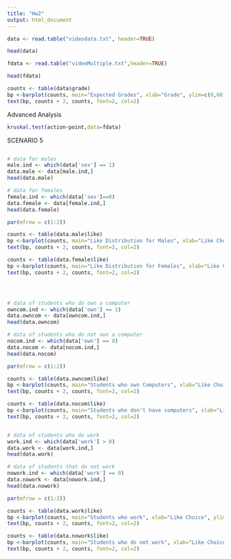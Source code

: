 ```yaml
---
title: "Hw2"
output: html_document
---
```


```r
data <- read.table("videodata.txt", header=TRUE)
```

```r
head(data)
```

```r
fdata <- read.table("videoMultiple.txt",header=TRUE)
```



```r
head(fdata)
```

```r
counts <- table(data$grade)
bp <-barplot(counts, main="Expected Grades", xlab="Grade", ylim=c(0,60))
text(bp, counts + 2, counts, font=2, col=2)
```
Advanced Analysis
```r
kruskal.test(action~point,data=fdata)
```


SCENARIO 5
```r

```

```r
# data for males
male.ind <- which(data['sex'] == 1)
data.male <- data[male.ind,]
head(data.male)
```

  
```r
# data for females
female.ind <- which(data['sex']==0)
data.female <- data[female.ind,]
head(data.female)
```
```r
par(mfrow = c(1:2))

counts <- table(data.male$like)
bp <-barplot(counts, main="Like Distribution for Males", xlab="Like Choice", ylim=c(0,50))
text(bp, counts + 2, counts, font=2, col=2)

counts <- table(data.female$like)
bp <-barplot(counts, main="Like Distribution for Females", xlab="Like Choice", ylim=c(0,50))
text(bp, counts + 2, counts, font=2, col=2)

```

```r

```

```r

```

```r

```

```r
# data of students who do own a computer
owncom.ind <- which(data['own'] == 1)
data.owncom <- data[owncom.ind,]
head(data.owncom)
```

```r
# data of students who do not own a computer
nocom.ind <- which(data['own'] == 0)
data.nocom <- data[nocom.ind,]
head(data.nocom)
```

```r
par(mfrow = c(1:2))

counts <- table(data.owncom$like)
bp <-barplot(counts, main="Students who own Computers", xlab="Like Choice", ylim=c(0,50))
text(bp, counts + 2, counts, font=2, col=2)

counts <- table(data.nocom$like)
bp <-barplot(counts, main="Students who don't have computers", xlab="Like Choice", ylim=c(0,50))
text(bp, counts + 2, counts, font=2, col=2)
```

```r

```
```r
# data of students who do work
work.ind <- which(data['work'] > 0)
data.work <- data[work.ind,]
head(data.work)
```

```r
# data of students that do not work
nowork.ind <- which(data['work'] == 0)
data.nowork <- data[nowork.ind,]
head(data.nowork)
```

```r
par(mfrow = c(1:2))

counts <- table(data.work$like)
bp <-barplot(counts, main="Students who work", xlab="Like Choice", ylim=c(0,50))
text(bp, counts + 2, counts, font=2, col=2)

counts <- table(data.nowork$like)
bp <-barplot(counts, main="Students who do not work", xlab="Like Choice", ylim=c(0,50))
text(bp, counts + 2, counts, font=2, col=2)
```

```r

```

